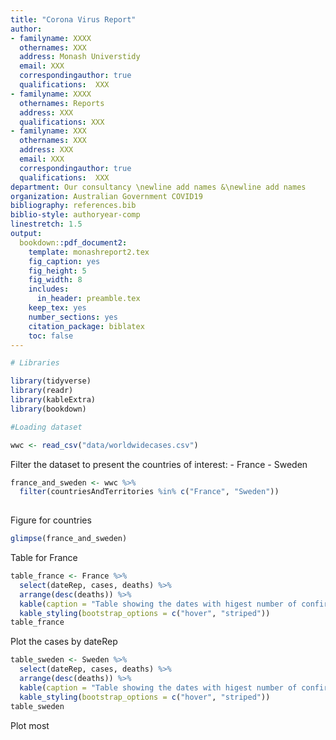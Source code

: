 ```yaml
---
title: "Corona Virus Report"
author:
- familyname: XXXX
  othernames: XXX
  address: Monash Universtidy
  email: XXX
  correspondingauthor: true
  qualifications:  XXX
- familyname: XXXX
  othernames: Reports
  address: XXX
  qualifications: XXX
- familyname: XXX
  othernames: XXX
  address: XXX
  email: XXX
  correspondingauthor: true
  qualifications:  XXX
department: Our consultancy \newline add names &\newline add names
organization: Australian Government COVID19
bibliography: references.bib
biblio-style: authoryear-comp
linestretch: 1.5
output:
  bookdown::pdf_document2:
    template: monashreport2.tex
    fig_caption: yes
    fig_height: 5
    fig_width: 8
    includes:
      in_header: preamble.tex
    keep_tex: yes
    number_sections: yes
    citation_package: biblatex
    toc: false
---
```


```r
# Libraries

library(tidyverse)
library(readr)
library(kableExtra)
library(bookdown)

```

```r
#Loading dataset

wwc <- read_csv("data/worldwidecases.csv")
```

\section*{Country XX1 and YY1"}

\section*{Country XX2 and YY2}

\section*{Country XX3 and YY3}

Filter the dataset to present the countries of interest: 
  - France
  - Sweden
```r
france_and_sweden <- wwc %>%
  filter(countriesAndTerritories %in% c("France", "Sweden"))
         
```

Figure for countries
```r
glimpse(france_and_sweden)
```

Table for France
```r
table_france <- France %>%
  select(dateRep, cases, deaths) %>%
  arrange(desc(deaths)) %>%
  kable(caption = "Table showing the dates with higest number of confirmed cases and deaths for France") %>%
  kable_styling(bootstrap_options = c("hover", "striped"))
table_france
```



Plot the cases by dateRep
```r
table_sweden <- Sweden %>% 
  select(dateRep, cases, deaths) %>%
  arrange(desc(deaths)) %>%
  kable(caption = "Table showing the dates with higest number of confirmed cases and deaths for Sweden") %>%
  kable_styling(bootstrap_options = c("hover", "striped"))
table_sweden
```

Plot most 


